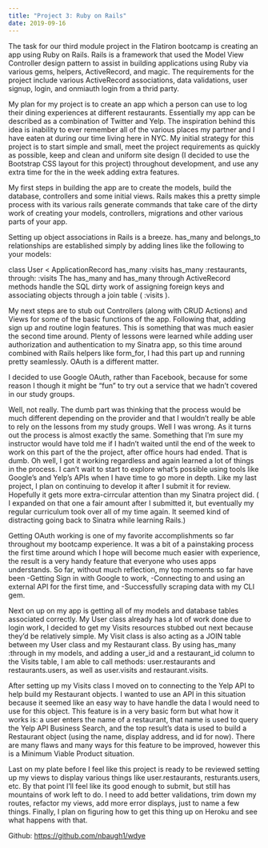 ```yaml
---
title: "Project 3: Ruby on Rails"
date: 2019-09-16
---
```

The task for our third module project in the Flatiron bootcamp is creating an app using Ruby on Rails. Rails is a framework that used the Model View Controller design pattern to assist in building applications using Ruby via various gems, helpers, ActiveRecord, and magic. The requirements for the project include various ActiveRecord associations, data validations, user signup, login, and onmiauth login from a thrid party.

My plan for my project is to create an app which a person can use to log their dining experiences at different restaurants. Essentially my app can be described as a combination of Twitter and Yelp. The inspiration behind this idea is inability to ever remember all of the various places my partner and I have eaten at during our time living here in NYC. My initial strategy for this project is to start simple and small, meet the project requirements as quickly as possible, keep and clean and uniform site design (I decided to use the Bootstrap CSS layout for this project) throughout development, and use any extra time for the in the week adding extra features.

My first steps in building the app are to create the models, build the database, controllers and some initial views. Rails makes this a pretty simple process with its various rails generate commands that take care of the dirty work of creating your models, controllers, migrations and other various parts of your app.

Setting up object associations in Rails is a breeze. has_many and belongs_to relationships are established simply by adding lines like the following to your models:

class User < ApplicationRecord
  has_many :visits
  has_many :restaurants, through: :visits
The has_many and has_many through ActiveRecord methods handle the SQL dirty work of assigning foreign keys and associating objects through a join table ( :visits ).

My next steps are to stub out Controllers (along with CRUD Actions) and Views for some of the basic functions of the app. Following that, adding sign up and routine login features. This is something that was much easier the second time around. Plenty of lessons were learned while adding user authorization and authentication to my Sinatra app, so this time around combined with Rails helpers like form_for, I had this part up and running pretty seamlessly. OAuth is a different matter.

I decided to use Google OAuth, rather than Facebook, because for some reason I though it might be “fun” to try out a service that we hadn’t covered in our study groups.


Well, not really. The dumb part was thinking that the process would be much different depending on the provider and that I wouldn’t really be able to rely on the lessons from my study groups. Well I was wrong. As it turns out the process is almost exactly the same. Something that I’m sure my instructor would have told me if I hadn’t waited until the end of the week to work on this part of the the project, after office hours had ended. That is dumb. Oh well, I got it working regardless and again learned a lot of things in the process. I can’t wait to start to explore what’s possible using tools like Google’s and Yelp’s APIs when I have time to go more in depth. Like my last project, I plan on continuing to develop it after I submit it for review. Hopefully it gets more extra-cirrcular attention than my Sinatra project did. ( I expanded on that one a fair amount after I submitted it, but eventually my regular curriculum took over all of my time again. It seemed kind of distracting going back to Sinatra while learning Rails.)

Getting OAuth working is one of my favorite accomplishments so far throughout my bootcamp experience. It was a bit of a painstaking process the first time around which I hope will become much easier with experience, the result is a very handy feature that everyone who uses apps understands. So far, without much reflection, my top moments so far have been -Getting Sign in with Google to work, -Connecting to and using an external API for the first time, and -Successfully scraping data with my CLI gem.

Next on up on my app is getting all of my models and database tables associated correctly. My User class already has a lot of work done due to login work, I decided to get my Visits resources stubbed out next because they’d be relatively simple. My Visit class is also acting as a JOIN table between my User class and my Restaurant class. By using has_many :through in my models, and adding a user_id and a restaurant_id column to the Visits table, I am able to call methods: user.restaurants and restaurants.users, as well as user.visits and restaurant.visits.

After setting up my Visits class I moved on to connecting to the Yelp API to help build my Restaurant objects. I wanted to use an API in this situation because it seemed like an easy way to have handle the data I would need to use for this object. This feature is in a very basic form but what how it works is: a user enters the name of a restaurant, that name is used to query the Yelp API Business Search, and the top result’s data is used to build a Restaurant object (using the name, display address, and id for now). There are many flaws and many ways for this feature to be improved, however this is a Minimum Viable Product situation.

Last on my plate before I feel like this project is ready to be reviewed setting up my views to display various things like user.restaurants, resturants.users, etc. By that point I’ll feel like its good enough to submit, but still has mountains of work left to do. I need to add better validations, trim down my routes, refactor my views, add more error displays, just to name a few things. Finally, I plan on figuring how to get this thing up on Heroku and see what happens with that.

Github: https://github.com/nbaugh1/wdye